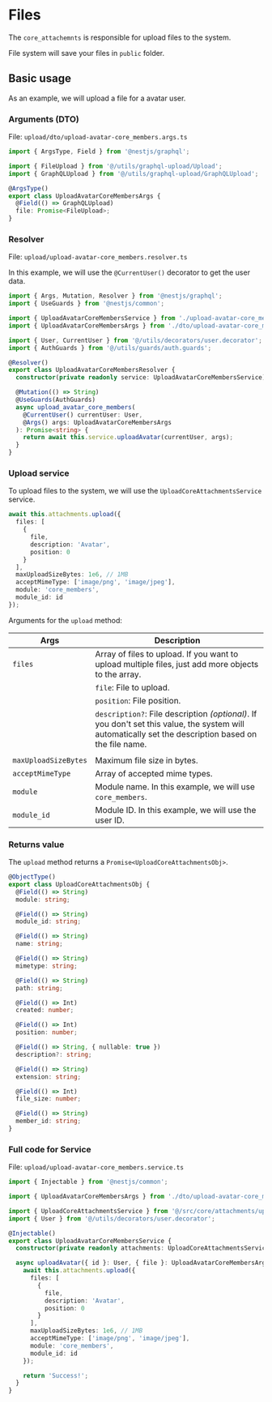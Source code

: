 # Files

The `core_attachemnts` is responsible for upload files to the system.

File system will save your files in `public` folder.

## Basic usage

As an example, we will upload a file for a avatar user.

### Arguments (DTO)

File: `upload/dto/upload-avatar-core_members.args.ts`

```ts
import { ArgsType, Field } from '@nestjs/graphql';

import { FileUpload } from '@/utils/graphql-upload/Upload';
import { GraphQLUpload } from '@/utils/graphql-upload/GraphQLUpload';

@ArgsType()
export class UploadAvatarCoreMembersArgs {
  @Field(() => GraphQLUpload)
  file: Promise<FileUpload>;
}
```


<Steps>

### Resolver

File: `upload/upload-avatar-core_members.resolver.ts`

In this example, we will use the `@CurrentUser()` decorator to get the user data.

```ts
import { Args, Mutation, Resolver } from '@nestjs/graphql';
import { UseGuards } from '@nestjs/common';

import { UploadAvatarCoreMembersService } from './upload-avatar-core_members.service';
import { UploadAvatarCoreMembersArgs } from './dto/upload-avatar-core_members.args';

import { User, CurrentUser } from '@/utils/decorators/user.decorator';
import { AuthGuards } from '@/utils/guards/auth.guards';

@Resolver()
export class UploadAvatarCoreMembersResolver {
  constructor(private readonly service: UploadAvatarCoreMembersService) {}

  @Mutation(() => String)
  @UseGuards(AuthGuards)
  async upload_avatar_core_members(
    @CurrentUser() currentUser: User,
    @Args() args: UploadAvatarCoreMembersArgs
  ): Promise<string> {
    return await this.service.uploadAvatar(currentUser, args);
  }
}
```

### Upload service

To upload files to the system, we will use the `UploadCoreAttachmentsService` service.

```ts
await this.attachments.upload({
  files: [
    {
      file,
      description: 'Avatar',
      position: 0
    }
  ],
  maxUploadSizeBytes: 1e6, // 1MB
  acceptMimeType: ['image/png', 'image/jpeg'],
  module: 'core_members',
  module_id: id
});
```

Arguments for the `upload` method:

| Args                 | Description                                                                                                                                           |
| -------------------- | ----------------------------------------------------------------------------------------------------------------------------------------------------- |
| `files`              | Array of files to upload. If you want to upload multiple files, just add more objects to the array.                                                   |
|                      | `file`: File to upload.                                                                                                                               |
|                      | `position`: File position.                                                                                                                            |
|                      | `description?`: File description _(optional)_. If you don't set this value, the system will automatically set the description based on the file name. |
|                      |                                                                                                                                                       |
| `maxUploadSizeBytes` | Maximum file size in bytes.                                                                                                                           |
| `acceptMimeType`     | Array of accepted mime types.                                                                                                                         |
| `module`             | Module name. In this example, we will use `core_members`.                                                                                             |
| `module_id`          | Module ID. In this example, we will use the user ID.                                                                                                  |

### Returns value

The `upload` method returns a `Promise<UploadCoreAttachmentsObj>`.

```ts
@ObjectType()
export class UploadCoreAttachmentsObj {
  @Field(() => String)
  module: string;

  @Field(() => String)
  module_id: string;

  @Field(() => String)
  name: string;

  @Field(() => String)
  mimetype: string;

  @Field(() => String)
  path: string;

  @Field(() => Int)
  created: number;

  @Field(() => Int)
  position: number;

  @Field(() => String, { nullable: true })
  description?: string;

  @Field(() => String)
  extension: string;

  @Field(() => Int)
  file_size: number;

  @Field(() => String)
  member_id: string;
}
```

### Full code for Service

File: `upload/upload-avatar-core_members.service.ts`

```ts
import { Injectable } from '@nestjs/common';

import { UploadAvatarCoreMembersArgs } from './dto/upload-avatar-core_members.args';

import { UploadCoreAttachmentsService } from '@/src/core/attachments/upload/upload-core_attachments.service';
import { User } from '@/utils/decorators/user.decorator';

@Injectable()
export class UploadAvatarCoreMembersService {
  constructor(private readonly attachments: UploadCoreAttachmentsService) {}

  async uploadAvatar({ id }: User, { file }: UploadAvatarCoreMembersArgs): Promise<string> {
    await this.attachments.upload({
      files: [
        {
          file,
          description: 'Avatar',
          position: 0
        }
      ],
      maxUploadSizeBytes: 1e6, // 1MB
      acceptMimeType: ['image/png', 'image/jpeg'],
      module: 'core_members',
      module_id: id
    });

    return 'Success!';
  }
}
```

</Steps>
